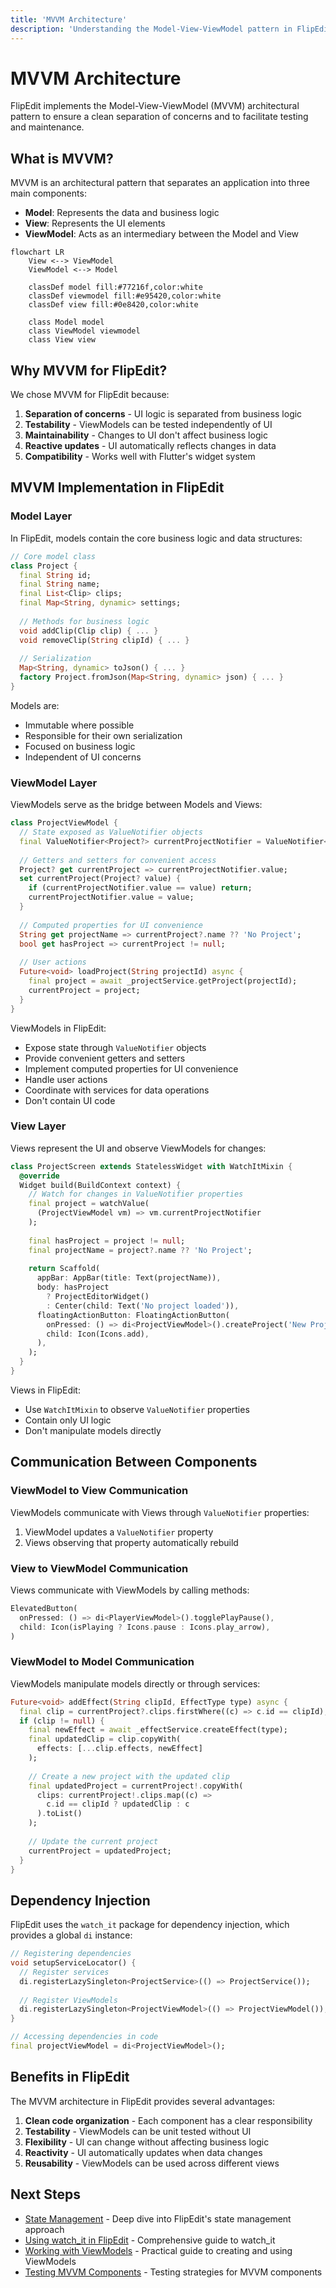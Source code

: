 ```yaml
---
title: 'MVVM Architecture'
description: 'Understanding the Model-View-ViewModel pattern in FlipEdit'
---
```


# MVVM Architecture

FlipEdit implements the Model-View-ViewModel (MVVM) architectural pattern to ensure a clean separation of concerns and to facilitate testing and maintenance.

## What is MVVM?

MVVM is an architectural pattern that separates an application into three main components:

- **Model**: Represents the data and business logic
- **View**: Represents the UI elements
- **ViewModel**: Acts as an intermediary between the Model and View

```mermaid
flowchart LR
    View <--> ViewModel
    ViewModel <--> Model
    
    classDef model fill:#77216f,color:white
    classDef viewmodel fill:#e95420,color:white
    classDef view fill:#0e8420,color:white
    
    class Model model
    class ViewModel viewmodel
    class View view
```

## Why MVVM for FlipEdit?

We chose MVVM for FlipEdit because:

1. **Separation of concerns** - UI logic is separated from business logic
2. **Testability** - ViewModels can be tested independently of UI
3. **Maintainability** - Changes to UI don't affect business logic
4. **Reactive updates** - UI automatically reflects changes in data
5. **Compatibility** - Works well with Flutter's widget system

## MVVM Implementation in FlipEdit

### Model Layer

In FlipEdit, models contain the core business logic and data structures:

```dart
// Core model class
class Project {
  final String id;
  final String name;
  final List<Clip> clips;
  final Map<String, dynamic> settings;
  
  // Methods for business logic
  void addClip(Clip clip) { ... }
  void removeClip(String clipId) { ... }
  
  // Serialization
  Map<String, dynamic> toJson() { ... }
  factory Project.fromJson(Map<String, dynamic> json) { ... }
}
```

Models are:
- Immutable where possible
- Responsible for their own serialization
- Focused on business logic
- Independent of UI concerns

### ViewModel Layer

ViewModels serve as the bridge between Models and Views:

```dart
class ProjectViewModel {
  // State exposed as ValueNotifier objects
  final ValueNotifier<Project?> currentProjectNotifier = ValueNotifier<Project?>(null);
  
  // Getters and setters for convenient access
  Project? get currentProject => currentProjectNotifier.value;
  set currentProject(Project? value) {
    if (currentProjectNotifier.value == value) return;
    currentProjectNotifier.value = value;
  }
  
  // Computed properties for UI convenience
  String get projectName => currentProject?.name ?? 'No Project';
  bool get hasProject => currentProject != null;
  
  // User actions
  Future<void> loadProject(String projectId) async {
    final project = await _projectService.getProject(projectId);
    currentProject = project;
  }
}
```

ViewModels in FlipEdit:
- Expose state through `ValueNotifier` objects
- Provide convenient getters and setters
- Implement computed properties for UI convenience
- Handle user actions
- Coordinate with services for data operations
- Don't contain UI code

### View Layer

Views represent the UI and observe ViewModels for changes:

```dart
class ProjectScreen extends StatelessWidget with WatchItMixin {
  @override
  Widget build(BuildContext context) {
    // Watch for changes in ValueNotifier properties
    final project = watchValue(
      (ProjectViewModel vm) => vm.currentProjectNotifier
    );
    
    final hasProject = project != null;
    final projectName = project?.name ?? 'No Project';
    
    return Scaffold(
      appBar: AppBar(title: Text(projectName)),
      body: hasProject 
        ? ProjectEditorWidget()
        : Center(child: Text('No project loaded')),
      floatingActionButton: FloatingActionButton(
        onPressed: () => di<ProjectViewModel>().createProject('New Project'),
        child: Icon(Icons.add),
      ),
    );
  }
}
```

Views in FlipEdit:
- Use `WatchItMixin` to observe `ValueNotifier` properties
- Contain only UI logic
- Don't manipulate models directly

## Communication Between Components

### ViewModel to View Communication

ViewModels communicate with Views through `ValueNotifier` properties:

1. ViewModel updates a `ValueNotifier` property
2. Views observing that property automatically rebuild

### View to ViewModel Communication

Views communicate with ViewModels by calling methods:

```dart
ElevatedButton(
  onPressed: () => di<PlayerViewModel>().togglePlayPause(),
  child: Icon(isPlaying ? Icons.pause : Icons.play_arrow),
)
```

### ViewModel to Model Communication

ViewModels manipulate models directly or through services:

```dart
Future<void> addEffect(String clipId, EffectType type) async {
  final clip = currentProject?.clips.firstWhere((c) => c.id == clipId);
  if (clip != null) {
    final newEffect = await _effectService.createEffect(type);
    final updatedClip = clip.copyWith(
      effects: [...clip.effects, newEffect]
    );
    
    // Create a new project with the updated clip
    final updatedProject = currentProject!.copyWith(
      clips: currentProject!.clips.map((c) => 
        c.id == clipId ? updatedClip : c
      ).toList()
    );
    
    // Update the current project
    currentProject = updatedProject;
  }
}
```

## Dependency Injection

FlipEdit uses the `watch_it` package for dependency injection, which provides a global `di` instance:

```dart
// Registering dependencies
void setupServiceLocator() {
  // Register services
  di.registerLazySingleton<ProjectService>(() => ProjectService());
  
  // Register ViewModels
  di.registerLazySingleton<ProjectViewModel>(() => ProjectViewModel());
}

// Accessing dependencies in code
final projectViewModel = di<ProjectViewModel>();
```

## Benefits in FlipEdit

The MVVM architecture in FlipEdit provides several advantages:

1. **Clean code organization** - Each component has a clear responsibility
2. **Testability** - ViewModels can be unit tested without UI
3. **Flexibility** - UI can change without affecting business logic
4. **Reactivity** - UI automatically updates when data changes
5. **Reusability** - ViewModels can be used across different views

## Next Steps

- [State Management](./state-management.mdx) - Deep dive into FlipEdit's state management approach
- [Using watch_it in FlipEdit](../development/get-it-and-watch-it.mdx) - Comprehensive guide to watch_it
- [Working with ViewModels](../development/viewmodels.mdx) - Practical guide to creating and using ViewModels
- [Testing MVVM Components](../development/testing.mdx) - Testing strategies for MVVM components
